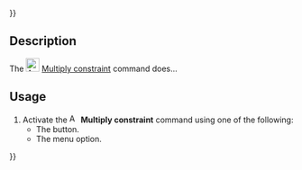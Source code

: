 {{UnfinishedDocu{{#translation:}}}}
<languages/>

{{Docnav
|[[Assembly3_MoveItemDown|Move item down]]
|
|[[Assembly3_Workbench|Assembly3]]
|IconL=Assembly_TreeItemDown.svg‎‎
|
|IconC=Assembly3_workbench_icon.svg
}}

{{GuiCommand
|Name=Assembly3 MultiplyConstraint
|Icon=Assembly_ConstraintMultiply.svg‎‎
|MenuLocation=Assembly3 → Multiply constraint
|Workbenches=[[Assembly3_Workbench|Assembly3]]
}}

== Description ==

The [[Image:Assembly_ConstraintMultiply.svg|24px]] [[Assembly3_MultiplyConstraint|Multiply constraint]] command does...

== Usage ==

# Activate the [[Image:Assembly_ConstraintMultiply.svg|16px]] '''Multiply constraint''' command using one of the following:
#* The {{Button|[[Image:Assembly_ConstraintMultiply.svg|16px]] [[Assembly3_MultiplyConstraint|Multiply constraint]]}} button.
#* The {{MenuCommand|Assembly3 → [[Image:Assembly_ConstraintMultiply.svg|16px]] Multiply constraint}} menu option.


{{Docnav
|[[Assembly3_MoveItemDown|Move item down]]
|
|[[Assembly3_Workbench|Assembly3]]
|IconL=Assembly_TreeItemDown.svg‎‎
|
|IconC=Assembly3_workbench_icon.svg
}}
 
{{Userdocnavi{{#translation:}}}}